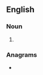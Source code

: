 {{also|ear lobes}}
==English==

===Noun===
{{head|en|noun form}}

# {{plural of|en|earlobe}}

===Anagrams===
* {{anagrams|en|a=abeelors|sealbore}}